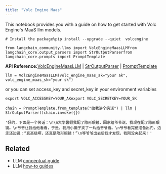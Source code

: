 ```yaml
---
title: "Volc Engine Maas"
---
```


This notebook provides you with a guide on how to get started with Volc Engine's MaaS llm models.

```
# Install the package%pip install --upgrade --quiet  volcengine
```

```
from langchain_community.llms import VolcEngineMaasLLMfrom langchain_core.output_parsers import StrOutputParserfrom langchain_core.prompts import PromptTemplate
```

**API Reference:**[VolcEngineMaasLLM](https://python.langchain.com/api_reference/community/llms/langchain_community.llms.volcengine_maas.VolcEngineMaasLLM.html) | [StrOutputParser](https://python.langchain.com/api_reference/core/output_parsers/langchain_core.output_parsers.string.StrOutputParser.html) | [PromptTemplate](https://python.langchain.com/api_reference/core/prompts/langchain_core.prompts.prompt.PromptTemplate.html)

```
llm = VolcEngineMaasLLM(volc_engine_maas_ak="your ak", volc_engine_maas_sk="your sk")
```

or you can set access\_key and secret\_key in your environment variables

```
export VOLC_ACCESSKEY=YOUR_AKexport VOLC_SECRETKEY=YOUR_SK
```

```
chain = PromptTemplate.from_template("给我讲个笑话") | llm | StrOutputParser()chain.invoke({})
```

```
'好的，下面是一个笑话：\n\n大学暑假我配了隐形眼镜，回家给爷爷说，我现在配了隐形眼镜。\n爷爷让我给他看看，于是，我用小镊子夹了一片给爷爷看。\n爷爷看完便准备出门，边走还边说：“真高级啊，还真是隐形眼镜！”\n等爷爷出去后我才发现，我刚没夹起来！'
```

## Related

* LLM [conceptual guide](/src/oss/concepts/text_llms)
* LLM [how-to guides](/src/oss/how_to/#llms)
